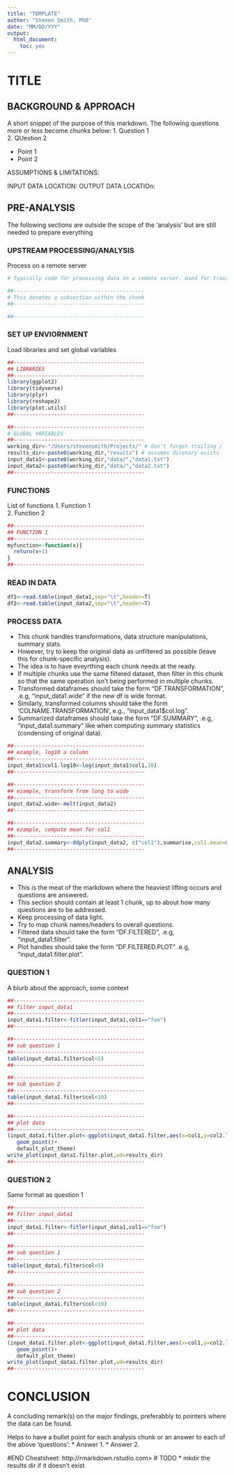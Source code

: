 ```yaml
---
title: "TEMPLATE"
author: "Steven Smith, PhD"
date: "MM/DD/YYY"
output: 
  html_document: 
    toc: yes
---
```


# TITLE
## BACKGROUND & APPROACH
A short snippet of the purpose of this markdown.
The following questions more or less become chunks below:
1. Question 1  
2. QUestion 2  

* Point 1  
* Point 2  

ASSUMPTIONS & LIMITATIONS: 

INPUT DATA LOCATION: 
OUTPUT DATA LOCATIOn: 

## PRE-ANALYSIS
The following sections are outside the scope of the 'analysis' but are still needed to prepare everything

### UPSTREAM PROCESSING/ANALYSIS
Process on a remote server
```bash
# Typically code for processing data on a remote server. Used for tracability 

##------------------------------------------
# This denotes a subsection within the chunk
##------------------------------------------

##------------------------------------------

```

### SET UP ENVIORNMENT
Load libraries and set global variables
```r

##------------------------------------------
## LIBRARIES
##------------------------------------------
library(ggplot2)
library(tidyverse)
library(plyr)
library(reshape2)
library(plot.utils)
##------------------------------------------

##------------------------------------------
# GLOBAL VARIABLES
##------------------------------------------
working_dir<-"/Users/stevensmith/Projects/" # don't forget trailing /
results_dir<-paste0(working_dir,"results") # assumes diretory exists
input_data1<-paste0(working_dir,"data/","data1.txt") 
input_data2<-paste0(working_dir,"data/","data2.txt") 
##------------------------------------------

```
### FUNCTIONS
List of functions
1. Function 1  
2. Function 2  
```r
##------------------------------------------
## FUNCTION 1
##------------------------------------------
myfunction<-function(x){
  return(x+1)
}
##------------------------------------------
```

### READ IN DATA

```r

df1<-read.table(input_data1,sep="\t",header=T)
df2<-read.table(input_data2,sep="\t",header=T)

```

### PROCESS DATA
* This chunk handles transformations, data structure manipulations, summary stats.  
* However, try to keep the original data as unfiltered as possible (leave this for chunk-specific analysis).   
* The idea is to have eveyrthing each chunk needs at the ready.   
* If multiple chunks use the same filtered dataset, then filter in this chunk so that the same operation isn't being performed in multiple chunks.  
* Transformed dataframes should take the form "DF.TRANSFORMATION", .e.g, "input_data1.wide" if the new df is wide format.  
* Similarly, transformed columns should take the form 'COLNAME.TRANSFORMATION', e.g., "input_data1$col.log".  
* Summarized dataframes should take the form "DF.SUMMARY", .e.g, "input_data1.summary" like when computing summary statistics (condensing of original data).   

```r

##------------------------------------------
## ezample, log10 a column
##------------------------------------------
input_data1$col1.log10<-log(input_data1$col1,10)
##------------------------------------------

##------------------------------------------
## ezample, transform from long to wide
##------------------------------------------
input_data2.wide<-melt(input_data2)
##------------------------------------------

##------------------------------------------
## ezample, compute mean for col1
##------------------------------------------
input_data2.summary<-ddply(input_data2, c("col1"),summarise,col1.mean=mean(col1))
##------------------------------------------

```
## ANALYSIS
* This is the meat of the markdown where the heaviest lifting occurs and questions are answered.  
* This section should contain at least 1 chunk, up to about how many questions are to be addressed.  
* Keep processing of data light.  
* Try to map chunk names/headers to overall questions.
* Filtered data should take the form "DF.FILTERED", .e.g, "input_data1.filter".  
* Plot handles should take the form "DF.FILTERED.PLOT" .e.g, "input_data1.filter.plot".  

### QUESTION 1
A blurb about the approach, some context
```r

##------------------------------------------
## filter input_data1
##------------------------------------------
input_data1.filter<-fitler(input_data1,col1=="foo")
##------------------------------------------

##------------------------------------------
## sub question 1
##------------------------------------------
table(input_data1.filter$col<5)
##------------------------------------------

##------------------------------------------
## sub question 2
##------------------------------------------
table(input_data1.filter$col<10)
##------------------------------------------

##------------------------------------------
## plot data
##------------------------------------------
(input_data1.filter.plot<-ggplot(input_data1.filter,aes(x=col1,y=col2.log))+
   geom_point()+
   default_plot_theme)
write_plot(input_data1.filter.plot,wd=results_dir)
##------------------------------------------

```
### QUESTION 2
Same format as question 1
```r

##------------------------------------------
## filter input_data1
##------------------------------------------
input_data1.filter<-fitler(input_data1,col1=="foo")
##------------------------------------------

##------------------------------------------
## sub question 1
##------------------------------------------
table(input_data1.filter$col<5)
##------------------------------------------

##------------------------------------------
## sub question 2
##------------------------------------------
table(input_data1.filter$col<10)
##------------------------------------------

##------------------------------------------
## plot data
##------------------------------------------
(input_data1.filter.plot<-ggplot(input_data1.filter,aes(x=col1,y=col2.log))+
   geom_point()+
   default_plot_theme)
write_plot(input_data1.filter.plot,wd=results_dir)
##------------------------------------------

```
# CONCLUSION
A concluding remark(s) on the major findings, preferabbly to pointers where the data can be found. 

Helps to have a bullet point for each analysis chunk or an answer to each of the above 'questions':
*  Answer 1. 
*  Answer 2.  

#END
Cheatsheet:
http://rmarkdown.rstudio.com>
# TODO
* mkdir the results dir if it doesn't exist
